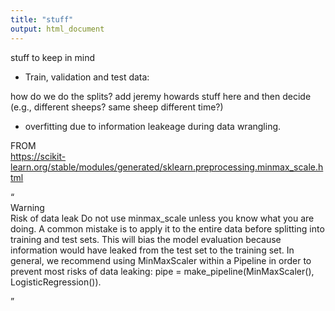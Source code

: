 ```yaml
---
title: "stuff"
output: html_document
---
```


stuff to keep in mind

-   Train, validation and test data:

how do we do the splits? add jeremy howards stuff here and then decide (e.g., different sheeps? same sheep different time?)

-   overfitting due to information leakeage during data wrangling.

FROM\
<https://scikit-learn.org/stable/modules/generated/sklearn.preprocessing.minmax_scale.html>

"\
Warning\
Risk of data leak Do not use minmax_scale unless you know what you are doing. A common mistake is to apply it to the entire data before splitting into training and test sets. This will bias the model evaluation because information would have leaked from the test set to the training set. In general, we recommend using MinMaxScaler within a Pipeline in order to prevent most risks of data leaking: pipe = make_pipeline(MinMaxScaler(), LogisticRegression()).

"
